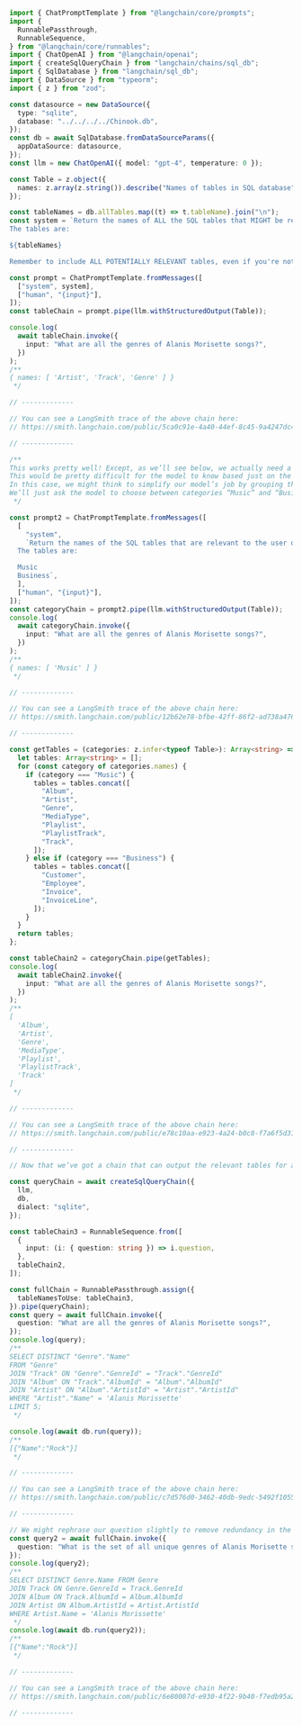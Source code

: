 ```typescript
import { ChatPromptTemplate } from "@langchain/core/prompts";
import {
  RunnablePassthrough,
  RunnableSequence,
} from "@langchain/core/runnables";
import { ChatOpenAI } from "@langchain/openai";
import { createSqlQueryChain } from "langchain/chains/sql_db";
import { SqlDatabase } from "langchain/sql_db";
import { DataSource } from "typeorm";
import { z } from "zod";

const datasource = new DataSource({
  type: "sqlite",
  database: "../../../../Chinook.db",
});
const db = await SqlDatabase.fromDataSourceParams({
  appDataSource: datasource,
});
const llm = new ChatOpenAI({ model: "gpt-4", temperature: 0 });

const Table = z.object({
  names: z.array(z.string()).describe("Names of tables in SQL database"),
});

const tableNames = db.allTables.map((t) => t.tableName).join("\n");
const system = `Return the names of ALL the SQL tables that MIGHT be relevant to the user question.
The tables are:

${tableNames}

Remember to include ALL POTENTIALLY RELEVANT tables, even if you're not sure that they're needed.`;

const prompt = ChatPromptTemplate.fromMessages([
  ["system", system],
  ["human", "{input}"],
]);
const tableChain = prompt.pipe(llm.withStructuredOutput(Table));

console.log(
  await tableChain.invoke({
    input: "What are all the genres of Alanis Morisette songs?",
  })
);
/**
{ names: [ 'Artist', 'Track', 'Genre' ] }
 */

// -------------

// You can see a LangSmith trace of the above chain here:
// https://smith.langchain.com/public/5ca0c91e-4a40-44ef-8c45-9a4247dc474c/r

// -------------

/**
This works pretty well! Except, as we’ll see below, we actually need a few other tables as well.
This would be pretty difficult for the model to know based just on the user question.
In this case, we might think to simplify our model’s job by grouping the tables together.
We’ll just ask the model to choose between categories “Music” and “Business”, and then take care of selecting all the relevant tables from there:
 */

const prompt2 = ChatPromptTemplate.fromMessages([
  [
    "system",
    `Return the names of the SQL tables that are relevant to the user question.
  The tables are:

  Music
  Business`,
  ],
  ["human", "{input}"],
]);
const categoryChain = prompt2.pipe(llm.withStructuredOutput(Table));
console.log(
  await categoryChain.invoke({
    input: "What are all the genres of Alanis Morisette songs?",
  })
);
/**
{ names: [ 'Music' ] }
 */

// -------------

// You can see a LangSmith trace of the above chain here:
// https://smith.langchain.com/public/12b62e78-bfbe-42ff-86f2-ad738a476554/r

// -------------

const getTables = (categories: z.infer<typeof Table>): Array<string> => {
  let tables: Array<string> = [];
  for (const category of categories.names) {
    if (category === "Music") {
      tables = tables.concat([
        "Album",
        "Artist",
        "Genre",
        "MediaType",
        "Playlist",
        "PlaylistTrack",
        "Track",
      ]);
    } else if (category === "Business") {
      tables = tables.concat([
        "Customer",
        "Employee",
        "Invoice",
        "InvoiceLine",
      ]);
    }
  }
  return tables;
};

const tableChain2 = categoryChain.pipe(getTables);
console.log(
  await tableChain2.invoke({
    input: "What are all the genres of Alanis Morisette songs?",
  })
);
/**
[
  'Album',
  'Artist',
  'Genre',
  'MediaType',
  'Playlist',
  'PlaylistTrack',
  'Track'
]
 */

// -------------

// You can see a LangSmith trace of the above chain here:
// https://smith.langchain.com/public/e78c10aa-e923-4a24-b0c8-f7a6f5d316ce/r

// -------------

// Now that we’ve got a chain that can output the relevant tables for any query we can combine this with our createSqlQueryChain, which can accept a list of tableNamesToUse to determine which table schemas are included in the prompt:

const queryChain = await createSqlQueryChain({
  llm,
  db,
  dialect: "sqlite",
});

const tableChain3 = RunnableSequence.from([
  {
    input: (i: { question: string }) => i.question,
  },
  tableChain2,
]);

const fullChain = RunnablePassthrough.assign({
  tableNamesToUse: tableChain3,
}).pipe(queryChain);
const query = await fullChain.invoke({
  question: "What are all the genres of Alanis Morisette songs?",
});
console.log(query);
/**
SELECT DISTINCT "Genre"."Name"
FROM "Genre"
JOIN "Track" ON "Genre"."GenreId" = "Track"."GenreId"
JOIN "Album" ON "Track"."AlbumId" = "Album"."AlbumId"
JOIN "Artist" ON "Album"."ArtistId" = "Artist"."ArtistId"
WHERE "Artist"."Name" = 'Alanis Morissette'
LIMIT 5;
 */

console.log(await db.run(query));
/**
[{"Name":"Rock"}]
 */

// -------------

// You can see a LangSmith trace of the above chain here:
// https://smith.langchain.com/public/c7d576d0-3462-40db-9edc-5492f10555bf/r

// -------------

// We might rephrase our question slightly to remove redundancy in the answer
const query2 = await fullChain.invoke({
  question: "What is the set of all unique genres of Alanis Morisette songs?",
});
console.log(query2);
/**
SELECT DISTINCT Genre.Name FROM Genre
JOIN Track ON Genre.GenreId = Track.GenreId
JOIN Album ON Track.AlbumId = Album.AlbumId
JOIN Artist ON Album.ArtistId = Artist.ArtistId
WHERE Artist.Name = 'Alanis Morissette'
 */
console.log(await db.run(query2));
/**
[{"Name":"Rock"}]
 */

// -------------

// You can see a LangSmith trace of the above chain here:
// https://smith.langchain.com/public/6e80087d-e930-4f22-9b40-f7edb95a2145/r

// -------------
```
